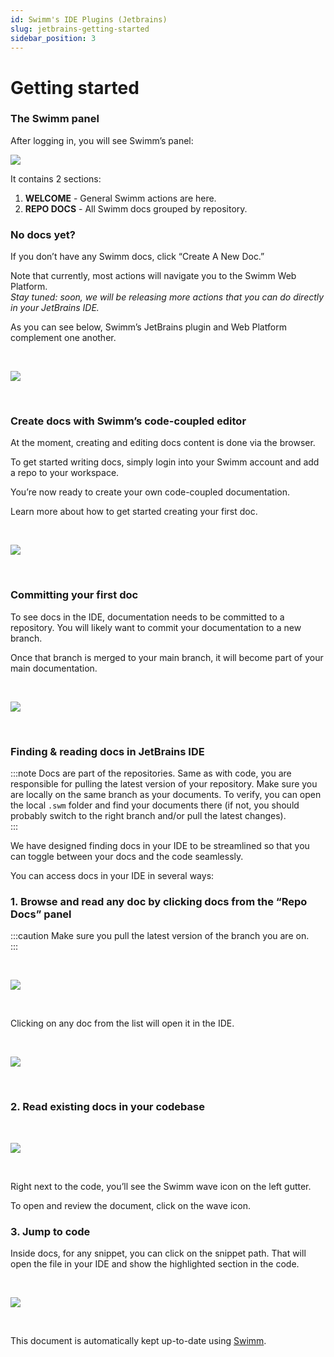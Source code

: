 ```yaml
---
id: Swimm's IDE Plugins (Jetbrains)
slug: jetbrains-getting-started
sidebar_position: 3
---
```



# Getting started

### The Swimm panel

After logging in, you will see Swimm’s panel:

![](../../../static/img/intellij_sidebar_empty.png)

It contains 2 sections:

1.  **WELCOME** - General Swimm actions are here.
2.  **REPO DOCS** - All Swimm docs grouped by repository.

### No docs yet?

If you don’t have any Swimm docs, click “Create A New Doc.”<br/>

Note that currently, most actions will navigate you to the Swimm Web Platform.<br/>
_Stay tuned: soon, we will be releasing more actions that you can do directly in your JetBrains IDE._<br/>

As you can see below, Swimm’s JetBrains plugin and Web Platform complement one another.

<br />

![](../../../static/img/VSCODE3.png)

<br />

### Create docs with Swimm’s code-coupled editor

At the moment, creating and editing docs content is done via the browser.<br/>

To get started writing docs, simply login into your Swimm account and add a repo to your workspace.<br/>

You’re now ready to create your own code-coupled documentation.

Learn more about <Link to="https://docs.swimm.io/getting-started-guide/creating-a-doc/">how to get started creating your first doc.</Link>

<br />

![](../../../static/img/VSCODE4.png)

<br />

### Committing your first doc

To see docs in the IDE, documentation needs to be committed to a repository. You will likely want to commit your documentation to a new branch.

Once that branch is merged to your main branch, it will become part of your main documentation.

<br />

![](../../../static/img/VSCODE5.png)

<br />

### Finding & reading docs in JetBrains IDE

:::note
Docs are part of the repositories. Same as with code, you are responsible for pulling the latest version of your repository. Make sure you are locally on the same branch as your documents. To verify, you can open the local `.swm` folder and find your documents there (if not, you should probably switch to the right branch and/or pull the latest changes).<br/>
:::

We have designed finding docs in your IDE to be streamlined so that you can toggle between your docs and the code seamlessly.

You can access docs in your IDE in several ways:

### 1\. Browse and read any doc by clicking docs from the “Repo Docs” panel

:::caution
Make sure you pull the latest version of the branch you are on.<br/>
:::

<br />

![](../../../static/img/intellij_sidebar_description.png)

<br />

Clicking on any doc from the list will open it in the IDE.

<br />

![](../../../static/img/intellij_swimm_doc_anatomy.png)

<br />

### 2\. Read existing docs in your codebase

<br />

![](../../../static/img/intellij_wave_1.png)

<br />

Right next to the code, you’ll see the Swimm wave icon on the left gutter.

To open and review the document, click on the wave icon.

### 3\. Jump to code

Inside docs, for any snippet, you can click on the snippet path. That will open the file in your IDE and show the highlighted section in the code.

<br />

![](../../../static/img/intellij_from_doc_to_code.png)

<br />

This document is automatically kept up-to-date using [Swimm](https://swimm.io).
